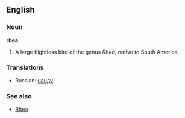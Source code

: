 {{wikipedia}}
==English==
===Noun===
'''rhea''' 

#A large flightless bird of the genus ''Rhea'', native to South America.

===Translations===
*Russian: [[нанду]]

===See also===
*[[Rhea]]
